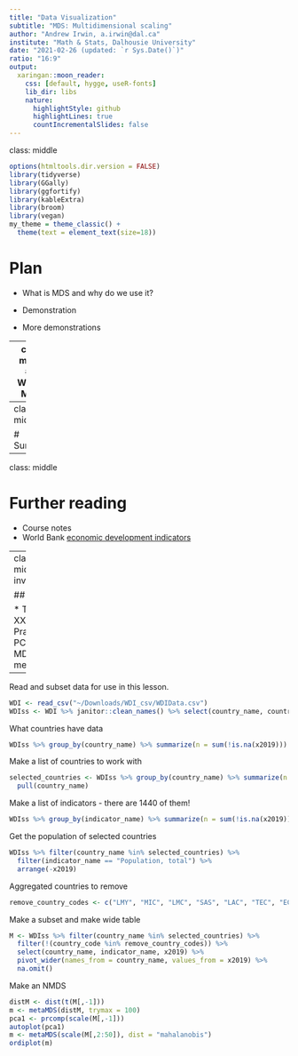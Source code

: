 ```yaml
---
title: "Data Visualization"
subtitle: "MDS: Multidimensional scaling"
author: "Andrew Irwin, a.irwin@dal.ca"
institute: "Math & Stats, Dalhousie University"
date: "2021-02-26 (updated: `r Sys.Date()`)"
ratio: "16:9"
output:
  xaringan::moon_reader:
    css: [default, hygge, useR-fonts]
    lib_dir: libs
    nature:
      highlightStyle: github
      highlightLines: true
      countIncrementalSlides: false
---
```

class: middle

```r
options(htmltools.dir.version = FALSE)
library(tidyverse)
library(GGally)
library(ggfortify)
library(kableExtra)
library(broom)
library(vegan)
my_theme = theme_classic() + 
  theme(text = element_text(size=18))
```

# Plan

* What is MDS and why do we use it?

* Demonstration 

* More demonstrations

---
class: middle
### What is MDS?

* A tool to convert a distance, similarity, or dissimilarity matrix into a set of points in a plane

* Can be based on distances (using one of many metrics) or ranks of similarities, when it is called non-metric MDS (NMDS)

* NMDS suitable if you can rank objects as being closer or farther away, by the scale of the quantification is skewed or not important






---
class: middle

# Summary


---
class: middle

# Further reading

* Course notes
* World Bank [economic development indicators](https://datacatalog.worldbank.org/dataset/world-development-indicators)

---
class: middle, inverse

## Task

* Task XX: Practice PCA and MDS methods

---

Read and subset data for use in this lesson.

```r
WDI <- read_csv("~/Downloads/WDI_csv/WDIData.csv")
WDIss <- WDI %>% janitor::clean_names() %>% select(country_name, country_code, indicator_name, indicator_code, x2018, x2019)
```

What countries have data

```r
WDIss %>% group_by(country_name) %>% summarize(n = sum(!is.na(x2019))) %>% arrange(-n)
```

Make a list of countries to work with

```r
selected_countries <- WDIss %>% group_by(country_name) %>% summarize(n = sum(!is.na(x2019))) %>% filter(n > 500) %>%
  pull(country_name)
```

Make a list of indicators - there are 1440 of them!

```r
WDIss %>% group_by(indicator_name) %>% summarize(n = sum(!is.na(x2019))) %>% arrange(-n)
```

Get the population of selected countries

```r
WDIss %>% filter(country_name %in% selected_countries) %>%
  filter(indicator_name == "Population, total") %>%
  arrange(-x2019)
```

Aggregated countries to remove

```r
remove_country_codes <- c("LMY", "MIC", "LMC", "SAS", "LAC", "TEC", "ECA")
```

Make a subset and make wide table

```r
M <- WDIss %>% filter(country_name %in% selected_countries) %>%
  filter(!(country_code %in% remove_country_codes)) %>%
  select(country_name, indicator_name, x2019) %>%
  pivot_wider(names_from = country_name, values_from = x2019) %>% 
  na.omit()
```

Make an NMDS

```r
distM <- dist(t(M[,-1]))
m <- metaMDS(distM, trymax = 100)
pca1 <- prcomp(scale(M[,-1]))
autoplot(pca1)
m <- metaMDS(scale(M[,2:50]), dist = "mahalanobis")
ordiplot(m)
```

